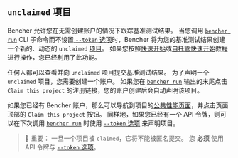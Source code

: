 ## `unclaimed` 项目

Bencher 允许您在无需创建账户的情况下跟踪基准测试结果。 当您调用 <code><a href="/zh/docs/explanation/bencher-run/">bencher run</a></code> CLI 子命令而不设置[ `--token` 选项][token option]时，Bencher 将为您的基准测试结果创建一个新的、动态的 `unclaimed` [项目][on the fly projects]。 如果您按照[快速开始][quick start]或[自托管快速开始][self-hosted quick start]教程进行操作，您已经利用了此功能。

任何人都可以查看并向 `unclaimed` 项目提交基准测试结果。 为了声明一个 `unclaimed` 项目，您需要创建一个账户。 如果您在 <code><a href="/zh/docs/explanation/bencher-run/">bencher run</a></code> 输出的末尾点击 `Claim this project` 的注册链接，您的账户创建后会自动声明该项目。

如果您已经有 Bencher 账户，那么可以导航到项目的[公共性能页面][bencher perf]，并点击页面顶部的 `Claim this project` 按钮。 同样地，如果您已经有一个 API 令牌，则可以在下次调用 <code><a href="/zh/docs/explanation/bencher-run/">bencher run</a></code> 时使用 [ `--token` 选项][token option] 来声明项目。

> 🐰 重要： 一旦一个项目被 `claimed`，它将不能被匿名提交。 您 **必须** 使用 API 令牌与 [ `--token` 选项][token option]。

[token option]: /zh/docs/explanation/bencher-run/#--token-token
[on the fly projects]: #on-the-fly-projects
[quick start]: /zh/docs/tutorial/quick-start/
[self-hosted quick start]: /zh/docs/tutorial/docker/
[bencher perf]: /perf
